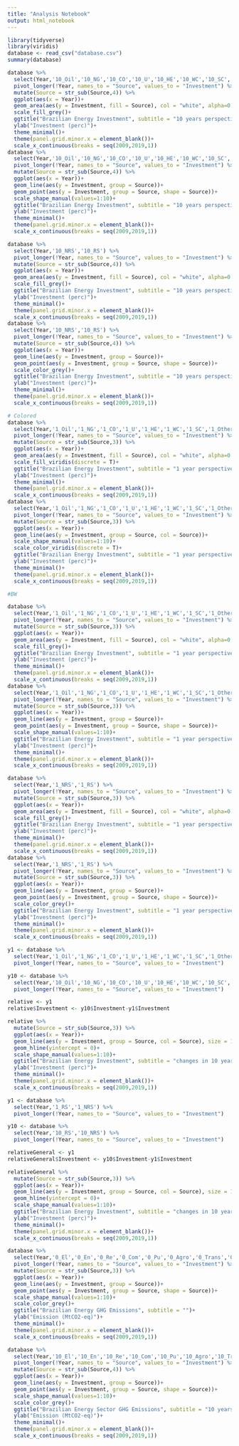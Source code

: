 ```yaml
---
title: "Analysis Notebook"
output: html_notebook
---
```


```r
library(tidyverse)
library(viridis)
database <- read_csv("database.csv")
summary(database)
```

```r
database %>%
  select(Year,'10_Oil','10_NG','10_CO','10_U','10_HE','10_WC','10_SC','10_Others') %>%
  pivot_longer(!Year, names_to = "Source", values_to = "Investment") %>%
  mutate(Source = str_sub(Source,4)) %>%
  ggplot(aes(x = Year))+
  geom_area(aes(y = Investment, fill = Source), col = "white", alpha=0.6)+
  scale_fill_grey()+
  ggtitle("Brazilian Energy Investment", subtitle = "10 years perspective")+
  ylab("Investment (perc)")+
  theme_minimal()+
  theme(panel.grid.minor.x = element_blank())+
  scale_x_continuous(breaks = seq(2009,2019,1))
database %>%
  select(Year,'10_Oil','10_NG','10_CO','10_U','10_HE','10_WC','10_SC','10_Others') %>%
  pivot_longer(!Year, names_to = "Source", values_to = "Investment") %>%
  mutate(Source = str_sub(Source,4)) %>%
  ggplot(aes(x = Year))+
  geom_line(aes(y = Investment, group = Source))+
  geom_point(aes(y = Investment, group = Source, shape = Source))+
  scale_shape_manual(values=1:10)+
  ggtitle("Brazilian Energy Investment", subtitle = "10 years perspective")+
  ylab("Investment (perc)")+
  theme_minimal()+
  theme(panel.grid.minor.x = element_blank())+
  scale_x_continuous(breaks = seq(2009,2019,1))

database %>%
  select(Year,'10_NRS','10_RS') %>%
  pivot_longer(!Year, names_to = "Source", values_to = "Investment") %>%
  mutate(Source = str_sub(Source,4)) %>%
  ggplot(aes(x = Year))+
  geom_area(aes(y = Investment, fill = Source), col = "white", alpha=0.6)+
  scale_fill_grey()+
  ggtitle("Brazilian Energy Investment", subtitle = "10 years perspective")+
  ylab("Investment (perc)")+
  theme_minimal()+
  theme(panel.grid.minor.x = element_blank())+
  scale_x_continuous(breaks = seq(2009,2019,1))
database %>%
  select(Year,'10_NRS','10_RS') %>%
  pivot_longer(!Year, names_to = "Source", values_to = "Investment") %>%
  mutate(Source = str_sub(Source,4)) %>%
  ggplot(aes(x = Year))+
  geom_line(aes(y = Investment, group = Source))+
  geom_point(aes(y = Investment, group = Source, shape = Source))+
  scale_color_grey()+
  ggtitle("Brazilian Energy Investment", subtitle = "10 years perspective")+
  ylab("Investment (perc)")+
  theme_minimal()+
  theme(panel.grid.minor.x = element_blank())+
  scale_x_continuous(breaks = seq(2009,2019,1))
```

```r
# Colored
database %>%
  select(Year,'1_Oil','1_NG','1_CO','1_U','1_HE','1_WC','1_SC','1_Others') %>%
  pivot_longer(!Year, names_to = "Source", values_to = "Investment") %>%
  mutate(Source = str_sub(Source,3)) %>%
  ggplot(aes(x = Year))+
  geom_area(aes(y = Investment, fill = Source), col = "white", alpha=0.6)+
  scale_fill_viridis(discrete = T)+
  ggtitle("Brazilian Energy Investment", subtitle = "1 year perspective")+
  ylab("Investment (perc)")+
  theme_minimal()+
  theme(panel.grid.minor.x = element_blank())+
  scale_x_continuous(breaks = seq(2009,2019,1))
database %>%
  select(Year,'1_Oil','1_NG','1_CO','1_U','1_HE','1_WC','1_SC','1_Others') %>%
  pivot_longer(!Year, names_to = "Source", values_to = "Investment") %>%
  mutate(Source = str_sub(Source,3)) %>%
  ggplot(aes(x = Year))+
  geom_line(aes(y = Investment, group = Source, col = Source))+
  scale_shape_manual(values=1:10)+
  scale_color_viridis(discrete = T)+
  ggtitle("Brazilian Energy Investment", subtitle = "1 year perspective")+
  ylab("Investment (perc)")+
  theme_minimal()+
  theme(panel.grid.minor.x = element_blank())+
  scale_x_continuous(breaks = seq(2009,2019,1))

#BW

database %>%
  select(Year,'1_Oil','1_NG','1_CO','1_U','1_HE','1_WC','1_SC','1_Others') %>%
  pivot_longer(!Year, names_to = "Source", values_to = "Investment") %>%
  mutate(Source = str_sub(Source,3)) %>%
  ggplot(aes(x = Year))+
  geom_area(aes(y = Investment, fill = Source), col = "white", alpha=0.6)+
  scale_fill_grey()+
  ggtitle("Brazilian Energy Investment", subtitle = "1 year perspective")+
  ylab("Investment (perc)")+
  theme_minimal()+
  theme(panel.grid.minor.x = element_blank())+
  scale_x_continuous(breaks = seq(2009,2019,1))
database %>%
  select(Year,'1_Oil','1_NG','1_CO','1_U','1_HE','1_WC','1_SC','1_Others') %>%
  pivot_longer(!Year, names_to = "Source", values_to = "Investment") %>%
  mutate(Source = str_sub(Source,3)) %>%
  ggplot(aes(x = Year))+
  geom_line(aes(y = Investment, group = Source))+
  geom_point(aes(y = Investment, group = Source, shape = Source))+
  scale_shape_manual(values=1:10)+
  ggtitle("Brazilian Energy Investment", subtitle = "1 year perspective")+
  ylab("Investment (perc)")+
  theme_minimal()+
  theme(panel.grid.minor.x = element_blank())+
  scale_x_continuous(breaks = seq(2009,2019,1))

database %>%
  select(Year,'1_NRS','1_RS') %>%
  pivot_longer(!Year, names_to = "Source", values_to = "Investment") %>%
  mutate(Source = str_sub(Source,3)) %>%
  ggplot(aes(x = Year))+
  geom_area(aes(y = Investment, fill = Source), col = "white", alpha=0.6)+
  scale_fill_grey()+
  ggtitle("Brazilian Energy Investment", subtitle = "1 year perspective")+
  ylab("Investment (perc)")+
  theme_minimal()+
  theme(panel.grid.minor.x = element_blank())+
  scale_x_continuous(breaks = seq(2009,2019,1))
database %>%
  select(Year,'1_NRS','1_RS') %>%
  pivot_longer(!Year, names_to = "Source", values_to = "Investment") %>%
  mutate(Source = str_sub(Source,3)) %>%
  ggplot(aes(x = Year))+
  geom_line(aes(y = Investment, group = Source))+
  geom_point(aes(y = Investment, group = Source, shape = Source))+
  scale_color_grey()+
  ggtitle("Brazilian Energy Investment", subtitle = "1 year perspective")+
  ylab("Investment (perc)")+
  theme_minimal()+
  theme(panel.grid.minor.x = element_blank())+
  scale_x_continuous(breaks = seq(2009,2019,1))
```

```r
y1 <- database %>%
  select(Year,'1_Oil','1_NG','1_CO','1_U','1_HE','1_WC','1_SC','1_Others') %>%
  pivot_longer(!Year, names_to = "Source", values_to = "Investment")

y10 <- database %>%
  select(Year,'10_Oil','10_NG','10_CO','10_U','10_HE','10_WC','10_SC','10_Others') %>%
  pivot_longer(!Year, names_to = "Source", values_to = "Investment")

relative <- y1
relative$Investment <- y10$Investment-y1$Investment

relative %>%
  mutate(Source = str_sub(Source,3)) %>%
  ggplot(aes(x = Year))+
  geom_line(aes(y = Investment, group = Source, col = Source), size = 1)+
  geom_hline(yintercept = 0)+
  scale_shape_manual(values=1:10)+
  ggtitle("Brazilian Energy Investment", subtitle = "changes in 10 years")+
  ylab("Investment (perc)")+
  theme_minimal()+
  theme(panel.grid.minor.x = element_blank())+
  scale_x_continuous(breaks = seq(2009,2019,1))

y1 <- database %>%
  select(Year,'1_RS','1_NRS') %>%
  pivot_longer(!Year, names_to = "Source", values_to = "Investment")

y10 <- database %>%
  select(Year,'10_RS','10_NRS') %>%
  pivot_longer(!Year, names_to = "Source", values_to = "Investment")

relativeGeneral <- y1
relativeGeneral$Investment <- y10$Investment-y1$Investment

relativeGeneral %>%
  mutate(Source = str_sub(Source,3)) %>%
  ggplot(aes(x = Year))+
  geom_line(aes(y = Investment, group = Source, col = Source), size = 1)+
  geom_hline(yintercept = 0)+
  scale_shape_manual(values=1:10)+
  ggtitle("Brazilian Energy Investment", subtitle = "changes in 10 years")+
  ylab("Investment (perc)")+
  theme_minimal()+
  theme(panel.grid.minor.x = element_blank())+
  scale_x_continuous(breaks = seq(2009,2019,1))
```

```r
database %>%
  select(Year,'0_El','0_En','0_Re','0_Com','0_Pu','0_Agro','0_Trans','0_Ind','0_EF') %>%
  pivot_longer(!Year, names_to = "Source", values_to = "Investment") %>%
  mutate(Source = str_sub(Source,3)) %>%
  ggplot(aes(x = Year))+
  geom_line(aes(y = Investment, group = Source))+
  geom_point(aes(y = Investment, group = Source, shape = Source))+
  scale_shape_manual(values=1:10)+
  scale_color_grey()+
  ggtitle("Brazilian Energy GHG Emissions", subtitle = "")+
  ylab("Emission (MtCO2-eq)")+
  theme_minimal()+
  theme(panel.grid.minor.x = element_blank())+
  scale_x_continuous(breaks = seq(2009,2019,1))

database %>%
  select(Year,'10_El','10_En','10_Re','10_Com','10_Pu','10_Agro','10_Trans','10_Ind','10_EF') %>%
  pivot_longer(!Year, names_to = "Source", values_to = "Investment") %>%
  mutate(Source = str_sub(Source,4)) %>%
  ggplot(aes(x = Year))+
  geom_line(aes(y = Investment, group = Source))+
  geom_point(aes(y = Investment, group = Source, shape = Source))+
  scale_shape_manual(values=1:10)+
  scale_color_grey()+
  ggtitle("Brazilian Energy Sector GHG Emissions", subtitle = "10 years projection")+
  ylab("Emission (MtCO2-eq)")+
  theme_minimal()+
  theme(panel.grid.minor.x = element_blank())+
  scale_x_continuous(breaks = seq(2009,2019,1))
```

